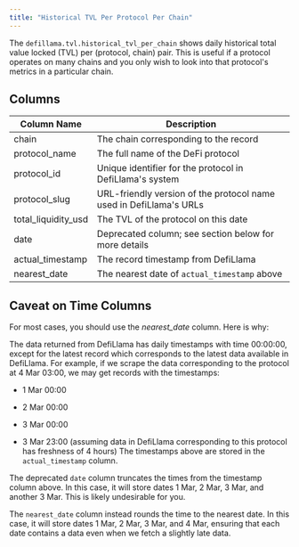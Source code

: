 ```yaml
---
title: "Historical TVL Per Protocol Per Chain"
---
```


The `defillama.tvl.historical_tvl_per_chain` shows daily historical total value locked (TVL) per (protocol, chain) pair. This is useful if a protocol operates on many chains and you only wish to look into that protocol's metrics in a particular chain.

## Columns

| Column Name           | Description                                                        |
| --------------------- | ------------------------------------------------------------------ |
| chain                 | The chain corresponding to the record                              |
| protocol\_name        | The full name of the DeFi protocol                                 |
| protocol\_id          | Unique identifier for the protocol in DefiLlama's system           |
| protocol\_slug        | URL-friendly version of the protocol name used in DefiLlama's URLs |
| total\_liquidity\_usd | The TVL of the protocol on this date                               |
| date                  | Deprecated column; see section below for more details              |
| actual\_timestamp     | The record timestamp from DefiLlama                                |
| nearest\_date         | The nearest date of `actual_timestamp` above                       |

## Caveat on Time Columns

For most cases, you should use the *nearest\_date* column. Here is why:

The data returned from DefiLlama has daily timestamps with time 00:00:00, except for the latest record which corresponds to the latest data available in DefiLlama. For example, if we scrape the data corresponding to the protocol at 4 Mar 03:00, we may get records with the timestamps:

* 1 Mar 00:00

* 2 Mar 00:00

* 3 Mar 00:00

* 3 Mar 23:00 (assuming data in DefiLlama corresponding to this protocol has freshness of 4 hours) The timestamps above are stored in the `actual_timestamp` column.

The deprecated `date` column truncates the times from the timestamp column above. In this case, it will store dates 1 Mar, 2 Mar, 3 Mar, and another 3 Mar. This is likely undesirable for you.

The `nearest_date` column instead rounds the time to the nearest date. In this case, it will store dates 1 Mar, 2 Mar, 3 Mar, and 4 Mar, ensuring that each date contains a data even when we fetch a slightly late data.


